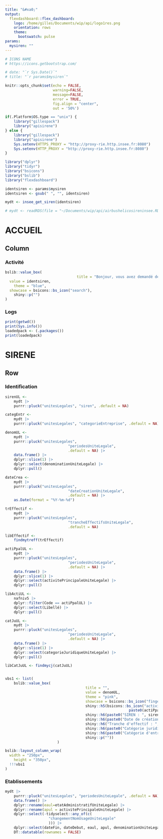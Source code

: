 ```yaml
---
title: "&#xa0;"
output:
  flexdashboard::flex_dashboard:
    logo: /home/gilles/Documents/wip/api/logo1res.png
    orientation: rows
    theme:
      bootswatch: pulse
params:
  mysiren: ""
---
```

  
```r

# ICONS NAME
# https://icons.getbootstrap.com/

# date: "`r Sys.Date()`"
# title: "`r params$mysiren`"

knitr::opts_chunk$set(echo = FALSE,
                      warning=FALSE,
                      message=FALSE,
                      error = TRUE,
                      fig.align = "center",
                      out = '50%')

if(.Platform$OS.type == "unix") {
	library("gillespack")
	library("apisirene")
} else {
	library("gillespack")
	library("apisirene")
	Sys.setenv(HTTPS_PROXY = "http://proxy-rie.http.insee.fr:8080")
	Sys.setenv(HTTP_PROXY = "http://proxy-rie.http.insee.fr:8080")
}

library("dplyr")
library("tidyr")
library("bsicons")
library("bslib")
library("flexdashboard")

identsiren <- params$mysiren
identsiren <- gsub(" ", "", identsiren)

mydt <- insee_get_siren(identsiren)

# mydt <- readRDS(file = "~/Documents/wip/api/airbushelicosireninsee.RDS")

```

ACCUEIL
=====================================================

Column {.tabset}
-------------------------------------------

### Activité

```r

bslib::value_box(
								 title = "Bonjour, vous avez demandé des informations sur le siren :",
  value = identsiren,
	theme = "blue",
  showcase = bsicons::bs_icon("search"),
	shiny::p("")
)

```

### Logs

```r
print(getwd())
print(Sys.info())
loadedpack <- (.packages())
print(loadedpack)
```

SIRENE
=====================================================

Row {data-height=500}
-------------------------------------

### Identification

```r

sirenUL <- 
	mydt |> 
	purrr::pluck("unitesLegales", "siren", .default = NA)

categEntr <- 
	mydt |> 
	purrr::pluck("unitesLegales", "categorieEntreprise", .default = NA)

denomUL <- 
	mydt |> 
	purrr::pluck("unitesLegales",
							 "periodesUniteLegale",
							 .default = NA) |> 
	data.frame() |> 
	dplyr::slice(1) |> 
	dplyr::select(denominationUniteLegale) |> 
	dplyr::pull()

dateCrea <- 
	mydt |> 
	purrr::pluck("unitesLegales",
							 "dateCreationUniteLegale",
							 .default = NA) |> 
	as.Date(format = "%Y-%m-%d")

trEffectif <- 
	mydt |> 
	purrr::pluck("unitesLegales",
							 "trancheEffectifsUniteLegale",
							 .default = NA)

libEffectif <- 
	findmytreff(trEffectif)

actiPpalUL <- 
	mydt |> 
	purrr::pluck("unitesLegales",
							 "periodesUniteLegale",
							 .default = NA) |> 
	data.frame() |> 
	dplyr::slice(1) |> 
	dplyr::select(activitePrincipaleUniteLegale) |> 
	dplyr::pull()

libActiUL <- 
	nafniv5 |> 
	dplyr::filter(Code == actiPpalUL) |> 
	dplyr::select(Libellé) |> 
	dplyr::pull()

catJuUL <- 
	mydt |> 
	purrr::pluck("unitesLegales",
							 "periodesUniteLegale",
							 .default = NA) |> 
	data.frame() |> 
	dplyr::slice(1) |> 
	dplyr::select(categorieJuridiqueUniteLegale) |> 
	dplyr::pull()

libCatJuUL <- findmycj(catJuUL)


vbs1 <- list(
	bslib::value_box(
									 title = "",
									 value = denomUL,
									 theme = "pink",
									 showcase = bsicons::bs_icon("fingerprint"),
									 shiny::h5(bsicons::bs_icon("activity"),
														 paste0(actiPpalUL, " (", libActiUL, ")")),
									 shiny::h6(paste0("SIREN : ", sirenUL)),
									 shiny::h6(paste0("Date de création : ", dateCrea)),
									 shiny::h6("Tranche d'effectif : ", libEffectif),
									 shiny::h6(paste0("Catégorie juridique : ", catJuUL, " (", libCatJuUL, ")")),
									 shiny::h6(paste0("Catégorie d'entreprise: ", categEntr)),
									 shiny::p(""))
						)

bslib::layout_column_wrap(
  width = "250px",
	height = "350px",
  !!!vbs1
)

```

### Etablissements

```r
mydt |> 
	purrr::pluck("unitesLegales", "periodesUniteLegale", .default = NA) |> 
	data.frame() |> 
	dplyr::rename(eaul=etatAdministratifUniteLegale) |> 
	dplyr::rename(apul = activitePrincipaleUniteLegale) |> 
	dplyr::select(-tidyselect::any_of(c(
					"changementNomUsageUniteLegale"
					))) |> 
	dplyr::select(dateFin, dateDebut, eaul, apul, denominationUniteLegale) |> 
	DT::datatable(rownames = FALSE)
```
